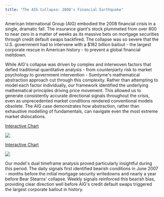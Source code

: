 ```yaml
---
title: "The AIG Collapse: 2008's Financial Earthquake"
---
```


American International Group (AIG) embodied the 2008 financial crisis in a single, dramatic fall. The insurance giant's stock plummeted from over 800 to near zero in a matter of weeks as its massive bets on mortgage securities through credit default swaps backfired. The collapse was so severe that the U.S. government had to intervene with a $182 billion bailout - the largest corporate rescue in American history - to prevent a global financial meltdown.

While AIG's collapse was driven by complex and interwoven factors that defied traditional quantitative analysis - from counterparty risk to market psychology to government intervention - Sumtyme's mathematical abstraction approach cut through this complexity. Rather than attempting to model each factor individually, our framework identified the underlying mathematical principles driving price movement. This allowed us to generate consistently accurate directional signals throughout the crisis, even as unprecedented market conditions rendered conventional models obsolete. The AIG case demonstrates how abstraction, rather than exhaustive modelling of fundamentals, can navigate even the most extreme market dislocations.

[Interactive Chart](https://www.sumtyme.ai/aig-weekly)

<img src="/images/aig weekly.png" />

[Interactive Chart](https://www.sumtyme.ai/aig-daily)

<img src="/images/aig daily.png" />

Our model's dual timeframe analysis proved particularly insightful during this period. The daily signals first identified bearish conditions in June 2007 - months before the initial mortgage security writedowns and nearly a year before Bear Stearns' collapse. Weekly signals reinforced this bearish bias, providing clear direction well before AIG's credit default swaps triggered the largest corporate bailout in history.